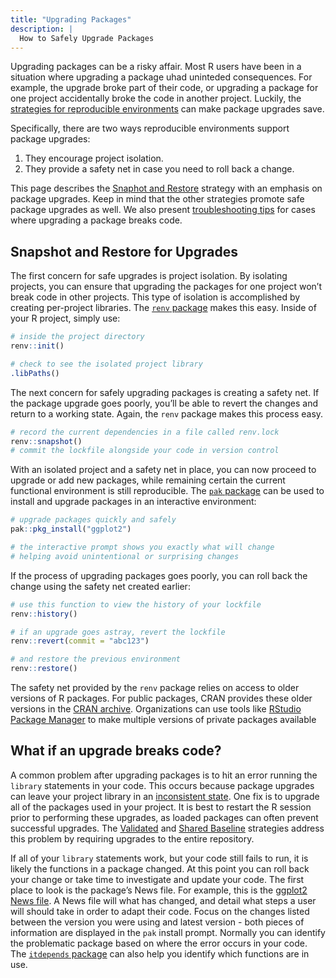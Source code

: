 ```yaml
---
title: "Upgrading Packages"
description: |
  How to Safely Upgrade Packages 
---
```


Upgrading packages can be a risky affair. Most R users have been in a situation
where upgrading a package uhad uninteded consequences. For example, the upgrade
broke part of their code, or upgrading a package for one project accidentally
broke the code in another project. Luckily, the [strategies for reproducible
environments](./reproduce.html) can make package upgrades save.

Specifically, there are two ways reproducible environments support package upgrades:

1. They encourage project isolation.
2. They provide a safety net in case you need to roll back a change.

This page describes the [Snaphot and Restore](./snapshot.html) strategy with an
emphasis on package upgrades. Keep in mind that the other strategies promote
safe package upgrades as well. We also present [troubleshooting
tips](./upgrades.html#what-if-an-upgrade-breaks-code) for cases where upgrading
a package breaks code.

## Snapshot and Restore for Upgrades

The first concern for safe upgrades is project isolation. By isolating projects, you can ensure that upgrading the packages for one project won't break code in other projects. This type of isolation is accomplished by
creating per-project libraries. The [`renv`
package](https://github.com/rstudio/renv) makes this easy. Inside of your R project, simply use:

```r
# inside the project directory
renv::init()

# check to see the isolated project library
.libPaths()
```


The next concern for safely upgrading packages is creating a safety net. If the package upgrade goes poorly, you'll be
able to revert the changes and return to a working state. Again,
the `renv` package makes this process easy.

```r
# record the current dependencies in a file called renv.lock
renv::snapshot()
# commit the lockfile alongside your code in version control
```


With an isolated project and a safety net in place, you can now proceed to
upgrade or add new packages, while remaining certain the current functional
environment is still reproducible. The [`pak`
package](https://github.com/r-lib/pak) can be used to install and upgrade
packages in an interactive environment:

```r
# upgrade packages quickly and safely
pak::pkg_install("ggplot2")

# the interactive prompt shows you exactly what will change
# helping avoid unintentional or surprising changes
```


If the process of upgrading packages goes poorly, you can roll back the change
using the safety net created earlier:

```r
# use this function to view the history of your lockfile
renv::history()

# if an upgrade goes astray, revert the lockfile
renv::revert(commit = "abc123")

# and restore the previous environment
renv::restore()
```


The safety net provided by the `renv` package relies on access to older versions
of R packages. For public packages, CRAN provides these older versions in the
[CRAN archive](https://cran.rstudio.com/src/contrib/Archive). Organizations can
use tools like [RStudio Package
Manager](https://rstudio.com/products/package-manager) to make multiple versions
of private packages available

## What if an upgrade breaks code?

A common problem after upgrading packages is to hit an error running the
`library` statements in your code. This occurs because package upgrades can
leave your project library in an [inconsistent
state](./shared.html#the-big-risk). One fix is to upgrade all of the packages
used in your project. It is best to restart the R session prior to performing
these upgrades, as loaded packages can often prevent successful upgrades. The
[Validated](./validated.html) and [Shared Baseline](./shared.html) strategies
address this problem by requiring upgrades to the entire repository.

If all of your `library` statements work, but your code still fails to run, it
is likely the functions in a package changed. At this point you can roll back
your change or take time to investigate and update your code. The first place to
look is the package's News file. For example, this is the [ggplot2 News
file](https://github.com/tidyverse/ggplot2/blob/master/NEWS). A News file will
what has changed, and detail what steps a user will should take in order to
adapt their code. Focus on the changes listed between the version you were using
and latest version - both pieces of information are displayed in the `pak`
install prompt. Normally you can identify the problematic package based on where
the error occurs in your code. The [`itdepends`
package](https://github.com/jimhester/itdepends) can also help you identify
which functions are in use.


